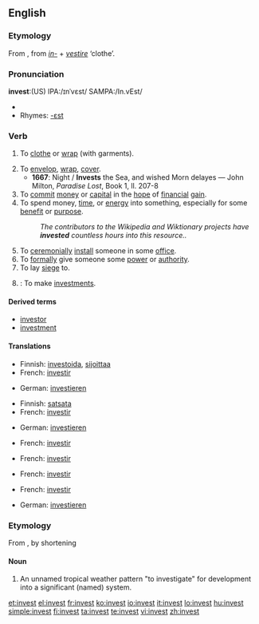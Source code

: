==English==

===Etymology===
From {{etyl|la|en}} {{term|investio||lang=la}}, from ''[[in-]]'' + ''[[vestire]]'' ‘clothe’.

===Pronunciation===
'''invest''':(US) IPA:/ɪnˈvɛst/ SAMPA:/In.vEst/
* {{audio|en-us-invest.ogg|Audio (US)}}
* Rhymes: [[Rhymes:English:-ɛst|-ɛst]]

===Verb===
{{en-verb}}

# {{dated}} To [[clothe]] or [[wrap]] (with garments).
# To [[envelop]], [[wrap]], [[cover]].
#* '''1667''': Night / '''Invests''' the Sea, and wished Morn delayes — John Milton, ''Paradise Lost'', Book 1, ll. 207-8
# To [[commit]] [[money]] or [[capital]] in the [[hope]] of [[financial]] [[gain]].
# To spend money, [[time]], or [[energy]] into something, especially for some [[benefit]] or [[purpose]].
#: ''The contributors to the Wikipedia and Wiktionary projects have '''invested''' countless hours into this resource..''
# To [[ceremonially]] [[install]] someone in some [[office]].
# To [[formally]] give someone some [[power]] or [[authority]].
# To lay [[siege]] to.
# {{intransitive}}: To make [[investments]].

====Derived terms====
* [[investor]]
* [[investment]]

====Translations====
{{trans-top|to commit money...}}
* Finnish: [[investoida]], [[sijoittaa]]
* French: [[investir]]
{{trans-mid}}
* German: [[investieren]]
{{trans-bottom}}

{{trans-top|to spend money, time...}}
* Finnish: [[satsata]]
* French: [[investir]]
{{trans-mid}}
* German: [[investieren]]
{{trans-bottom}}

{{trans-top|to ceremonially install}}
* French: [[investir]]
{{trans-mid}}
{{trans-bottom}}

{{trans-top|to formally give power}}
* French: [[investir]]
{{trans-mid}}
{{trans-bottom}}

{{trans-top|to adorn or clothe someone}}
{{trans-mid}}
{{trans-bottom}}

{{trans-top|to lay siege to}}
* French: [[investir]]
{{trans-mid}}
{{trans-bottom}}

{{trans-top|to make investments}}
* French: [[investir]]
{{trans-mid}}
* German: [[investieren]]
{{trans-bottom}}

===Etymology===
From {{term|investigate||lang=en}}, by shortening

====Noun====
{{en-noun}}

# An unnamed tropical weather pattern "to investigate" for development into a significant (named) system.<!--A temporary designation by the U.S. [http://www.nrlmry.navy.mil/tc_pages/ Naval Research Lab] Joint Typhoon Warning Center and [http://www.nhc.noaa.gov/ National Hurricane Center].  Internal jargon (possibly teletype abbreviation) in the 1980's.  Appears today on some tracking maps, e.g. tropical storm advisories at the [http://www.wunderground.com/tropical/ wunderground.com tropical weather page].  Designation, e.g. <code>'''91e'''</code>, is a cyclic number (90-99) and a letter suffix for oceanic region:
#* <code>'''a'''</code> - Arabian Sea
#* <code>'''b'''</code> - Bay of Bengal
#* <code>'''c'''</code> - North Central Pacific Ocean
#* <code>'''e'''</code> - Northeast Pacific Ocean
#* <code>'''l'''</code> - North Atlantic Ocean and Caribbean Sea
#* <code>'''p'''</code> - South Pacific Ocean
#* <code>'''s'''</code> - South Indian Ocean
#* <code>'''w'''</code> - Northwest Pacific Ocean -->

[[et:invest]]
[[el:invest]]
[[fr:invest]]
[[ko:invest]]
[[io:invest]]
[[it:invest]]
[[lo:invest]]
[[hu:invest]]
[[simple:invest]]
[[fi:invest]]
[[ta:invest]]
[[te:invest]]
[[vi:invest]]
[[zh:invest]]